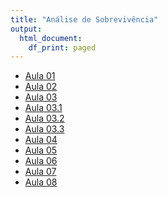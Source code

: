 ```yaml
---
title: "Análise de Sobrevivência"
output:   
  html_document: 
    df_print: paged
---
```



* [Aula 01](content/slides01/index.html)
* [Aula 02](content/slides02/index.html)
* [Aula 03](content/slides03/index.html)
* [Aula 03.1](content/slides04/index.html)
* [Aula 03.2](content/slides05/index.html)
* [Aula 03.3](content/slides06/index.html)
* [Aula 04](content/slides07/index.html)
* [Aula 05](content/slides08/index.html)
* [Aula 06](content/slides09/index.html)
* [Aula 07](content/slides10/index.html)
* [Aula 08](content/slides11/index.html)